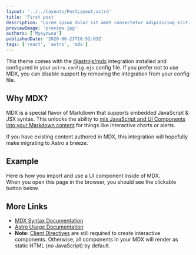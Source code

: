 ```yaml
---
layout: '../../layouts/PostLayout.astro'
title: 'First post'
description: 'Lorem ipsum dolor sit amet consectetur adipisicing elit. Obcaecati ut inventore in laboriosam repudiandae voluptatibus illum, rem fugiat, ullam veritatis dolore magni minima ducimus enim repellendus vitae, ipsa ipsam delectus dignissimos reiciendis mollitia dolor. Sequi, fuga! Perferendis ullam, porro distinctio molestiae maxime aut ratione omnis enim recusandae sapiente modi beatae.'
previewImage: 'preview.jpg'
authors: ['Мухулька']
publishedDate: '2020-06-23T18:52:03Z'
tags: ['react', 'astro', 'mdx']
---
```


This theme comes with the [@astrojs/mdx](https://docs.astro.build/en/guides/integrations-guide/mdx/) integration installed and configured in your `astro.config.mjs` config file. If you prefer not to use MDX, you can disable support by removing the integration from your config file.

## Why MDX?

MDX is a special flavor of Markdown that supports embedded JavaScript & JSX syntax. This unlocks the ability to [mix JavaScript and UI Components into your Markdown content](https://docs.astro.build/en/guides/markdown-content/#mdx-features) for things like interactive charts or alerts.

If you have existing content authored in MDX, this integration will hopefully make migrating to Astro a breeze.

## Example

Here is how you import and use a UI component inside of MDX.  
When you open this page in the browser, you should see the clickable button below.

## More Links

- [MDX Syntax Documentation](https://mdxjs.com/docs/what-is-mdx)
- [Astro Usage Documentation](https://docs.astro.build/en/guides/markdown-content/#markdown-and-mdx-pages)
- **Note:** [Client Directives](https://docs.astro.build/en/reference/directives-reference/#client-directives) are still required to create interactive components. Otherwise, all components in your MDX will render as static HTML (no JavaScript) by default.
